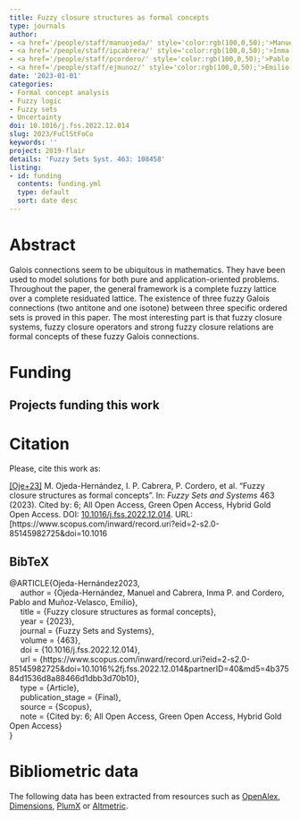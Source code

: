 ```yaml
---
title: Fuzzy closure structures as formal concepts
type: journals
author:
- <a href='/people/staff/manuojeda/' style='color:rgb(100,0,50);'>Manuel Ojeda Hernández</a>
- <a href='/people/staff/ipcabrera/' style='color:rgb(100,0,50);'>Inma P. Cabrera</a>
- <a href='/people/staff/pcordero/' style='color:rgb(100,0,50);'>Pablo Cordero</a>
- <a href='/people/staff/ejmunoz/' style='color:rgb(100,0,50);'>Emilio Muñoz Velasco</a>
date: '2023-01-01'
categories:
- Formal concept analysis
- Fuzzy logic
- Fuzzy sets
- Uncertainty
doi: 10.1016/j.fss.2022.12.014
slug: 2023/FuClStFoCo
keywords: ''
project: 2019-flair
details: 'Fuzzy Sets Syst. 463: 108458'
listing:
- id: funding
  contents: funding.yml
  type: default
  sort: date desc
---
```





# Abstract

Galois connections seem to be ubiquitous in mathematics. They have been used to model solutions for both pure and application-oriented problems. Throughout the paper, the general framework is a complete fuzzy lattice over a complete residuated lattice. The existence of three fuzzy Galois connections (two antitone and one isotone) between three specific ordered sets is proved in this paper. The most interesting part is that fuzzy closure systems, fuzzy closure operators and strong fuzzy closure relations are formal concepts of these fuzzy Galois connections.


# Funding
::: {.callout-note appearance='minimal' collapse=false}
## Projects funding this work

:::{#funding}
:::
:::








# Citation
Please, cite this work as:


<a name=bib-Ojeda-Hernndez2023></a>[[Oje+23]](#cite-Ojeda-Hernndez2023) M. Ojeda-Hernández, I. P. Cabrera, P. Cordero, et al. “Fuzzy closure structures as formal concepts”. In: _Fuzzy Sets and Systems_ 463 (2023). Cited by: 6; All Open Access, Green Open Access, Hybrid Gold Open Access. DOI: [10.1016/j.fss.2022.12.014](https://doi.org/10.1016%2Fj.fss.2022.12.014). URL: [https://www.scopus.com/inward/record.uri?eid=2-s2.0-85145982725&doi=10.1016

::: {.callout-note appearance="minimal" collapse=true}

## BibTeX

@ARTICLE{Ojeda-Hernández2023,<br>&nbsp;&nbsp;&nbsp;&nbsp;	author = {Ojeda-Hernández, Manuel and Cabrera, Inma P. and Cordero, Pablo and Muñoz-Velasco, Emilio},<br>&nbsp;&nbsp;&nbsp;&nbsp;	title = {Fuzzy closure structures as formal concepts},<br>&nbsp;&nbsp;&nbsp;&nbsp;	year = {2023},<br>&nbsp;&nbsp;&nbsp;&nbsp;	journal = {Fuzzy Sets and Systems},<br>&nbsp;&nbsp;&nbsp;&nbsp;	volume = {463},<br>&nbsp;&nbsp;&nbsp;&nbsp;	doi = {10.1016/j.fss.2022.12.014},<br>&nbsp;&nbsp;&nbsp;&nbsp;	url = {https://www.scopus.com/inward/record.uri?eid=2-s2.0-85145982725&doi=10.1016%2fj.fss.2022.12.014&partnerID=40&md5=4b37584d1536d8a88466d1dbb3d70b10},<br>&nbsp;&nbsp;&nbsp;&nbsp;	type = {Article},<br>&nbsp;&nbsp;&nbsp;&nbsp;	publication_stage = {Final},<br>&nbsp;&nbsp;&nbsp;&nbsp;	source = {Scopus},<br>&nbsp;&nbsp;&nbsp;&nbsp;	note = {Cited by: 6; All Open Access, Green Open Access, Hybrid Gold Open Access}<br>}

:::



# Bibliometric data


The following data has been extracted from resources such as [OpenAlex](https://openalex.org/), [Dimensions](https://app.dimensions.ai/), [PlumX](https://www.elsevier.com/insights/metrics/plumx) or [Altmetric](https://www.altmetric.com/).

<div style="display: flex; justify-content: center; align-items: center; height: 100%;">
<span class="__dimensions_badge_embed__" data-doi="10.1016/j.fss.2022.12.014" data-legend="always"></span></div><script async src="https://badge.dimensions.ai/badge.js" charset="utf-8"></script>

<div style="display: flex; justify-content: center; align-items: center; height: 100%;">
<a href="https://plu.mx/plum/a/?doi=10.1016/j.fss.2022.12.014" class="plumx-details" data-site="plum" data-hide-when-empty="true">Fuzzy closure structures as formal concepts</a></div>

<div style="display: flex; justify-content: center; align-items: center; height: 100%;">
<script type="text/javascript" src="https://d1bxh8uas1mnw7.cloudfront.net/assets/embed.js"></script><div data-badge-type="medium-donut" class="altmetric-embed" data-badge-details="right" data-doi="10.1016/j.fss.2022.12.014"></div></div>


## Cites

The following graph plots the number of cites received by this work from its publication, on a yearly basis.

```r
#| echo: false
#| results: asis
#| warning: false
#| message: false
source(here::here('scripts', 'manage_publications.R'))
df <- readRDS('citation_history.rds')
plot_citation_history(df)
```



## Papers citing this work

The following is a non-exhaustive list of papers that cite this work:


<a name=bib-Arag_n_20241></a>[[1]](#cite-Arag_n_20241) R. G. Aragón, J. Medina, and S. Molina-Ruiz. “The Notion of Bond in the Multi-adjoint Concept Lattice Framework”. In: _Advances in Artificial Intelligence_. Springer Nature Switzerland, 2024, p. 243–253. ISBN: 9783031627996. DOI: [10.1007/978-3-031-62799-6_25](https://doi.org/10.1007%2F978-3-031-62799-6_25). URL: [http://dx.doi.org/10.1007/978-3-031-62799-6_25](http://dx.doi.org/10.1007/978-3-031-62799-6_25).

<a name=bib-Arag_n_2024></a>[[2]](#cite-Arag_n_2024) R. G. Aragón, J. Medina, and E. Ramírez-Poussa. “Factorizing formal contexts from closures of necessity operators”. In: _Computational and Applied Mathematics_ 43.3 (Mar. 2024). ISSN: 1807-0302. DOI: [10.1007/s40314-024-02590-0](https://doi.org/10.1007%2Fs40314-024-02590-0). URL: [http://dx.doi.org/10.1007/s40314-024-02590-0](http://dx.doi.org/10.1007/s40314-024-02590-0).

<a name=bib-Cornejo_2024></a>[[3]](#cite-Cornejo_2024) M. E. Cornejo, J. Medina, and F. J. Ocaña. “Attribute implications in multi-adjoint concept lattices with hedges”. In: _Fuzzy Sets and Systems_ 479 (Mar. 2024), p. 108854. ISSN: 0165-0114. DOI: [10.1016/j.fss.2023.108854](https://doi.org/10.1016%2Fj.fss.2023.108854). URL: [http://dx.doi.org/10.1016/j.fss.2023.108854](http://dx.doi.org/10.1016/j.fss.2023.108854).

<a name=bib-Dubois_2025></a>[[4]](#cite-Dubois_2025) D. Dubois, J. Medina, and H. Prade. “Extracting attribute implications from a formal context: Unifying the basic approaches”. In: _Information Sciences_ 689 (Jan. 2025), p. 121419. ISSN: 0020-0255. DOI: [10.1016/j.ins.2024.121419](https://doi.org/10.1016%2Fj.ins.2024.121419). URL: [http://dx.doi.org/10.1016/j.ins.2024.121419](http://dx.doi.org/10.1016/j.ins.2024.121419).

<a name=bib-Ojeda_Hern_ndez_2023></a>[[5]](#cite-Ojeda_Hern_ndez_2023) M. Ojeda-Hernández, I. P. Cabrera, P. Cordero, et al. “Fuzzy closure structures as formal concepts II”. In: _Fuzzy Sets and Systems_ 473 (Dec. 2023), p. 108734. ISSN: 0165-0114. DOI: [10.1016/j.fss.2023.108734](https://doi.org/10.1016%2Fj.fss.2023.108734). URL: [http://dx.doi.org/10.1016/j.fss.2023.108734](http://dx.doi.org/10.1016/j.fss.2023.108734).

<a name=bib-Ojeda_Hern_ndez_20231></a>[[6]](#cite-Ojeda_Hern_ndez_20231) M. Ojeda-Hernández, I. P. Cabrera, P. Cordero, et al. “On the Commutative Diagrams Among Galois Connections Involved in Closure Structures”. In: _Formal Concept Analysis_. Springer Nature Switzerland, 2023, p. 49–63. ISBN: 9783031359491. DOI: [10.1007/978-3-031-35949-1_4](https://doi.org/10.1007%2F978-3-031-35949-1_4). URL: [http://dx.doi.org/10.1007/978-3-031-35949-1_4](http://dx.doi.org/10.1007/978-3-031-35949-1_4).


